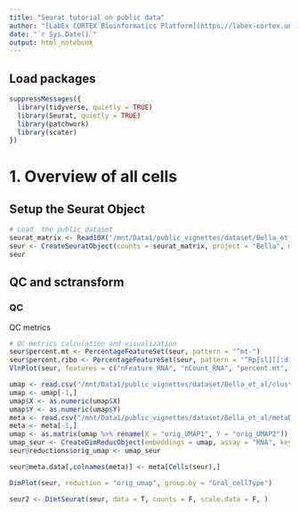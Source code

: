 ```yaml
---
title: "Seurat tutorial on public data"
author: "[LabEx CORTEX Bioinformatics Platform](https://labex-cortex.universite-lyon.fr/) - Lyon 1 University - vignette produced by Emeric Texeraud"
date: "`r Sys.Date()`"
output: html_notebook
---
```


## Load packages
```r
suppressMessages({
  library(tidyverse, quietly = TRUE)
  library(Seurat, quietly = TRUE)
  library(patchwork)
  library(scater)
})
```

# 1. Overview of all cells
## Setup the Seurat Object
```r
# Load  the public dataset
seurat_matrix <- Read10X('/mnt/Data1/public_vignettes/dataset/Bella_et_al')
seur <- CreateSeuratObject(counts = seurat_matrix, project = "Bella", min.cells = 3, min.features = 100)
seur
```


## QC and sctransform
### QC
QC metrics
```r
# QC metrics calculation and visualization
seur$percent.mt <- PercentageFeatureSet(seur, pattern = "^mt-")
seur$percent.ribo <- PercentageFeatureSet(seur, pattern = "^Rp[sl][[:digit:]]")
VlnPlot(seur, features = c("nFeature_RNA", "nCount_RNA", "percent.mt", "percent.ribo"), ncol = 2, pt.size = 0)
```

```r
umap <- read.csv("/mnt/Data1/public_vignettes/dataset/Bella_et_al/cluster_scDevSC.merged.umap.txt", row.names = 1, sep = "\t")
umap <- umap[-1,]
umap$X <- as.numeric(umap$X)
umap$Y <- as.numeric(umap$Y)
meta <- read.csv("/mnt/Data1/public_vignettes/dataset/Bella_et_al/metaData_scDevSC.txt", row.names = 1, sep = "\t")
meta <- meta[-1,]
umap <- as.matrix(umap %>% rename(X = "orig_UMAP1", Y = "orig_UMAP2"))
umap_seur <- CreateDimReducObject(embeddings = umap, assay = "RNA", key = "orig_UMAP")
seur@reductions$orig_umap <- umap_seur 

seur@meta.data[,colnames(meta)] <- meta[Cells(seur),]
```

```r
DimPlot(seur, reduction = "orig_umap", group.by = "Gral_cellType")
```

```r
seur2 <- DietSeurat(seur, data = T, counts = F, scale.data = F, )
```


